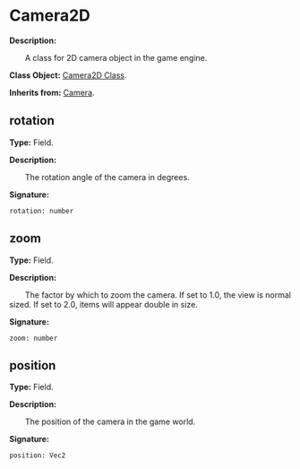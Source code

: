 
# Camera2D

**Description:**

&emsp;&emsp;A class for 2D camera object in the game engine.

**Class Object:** [Camera2D Class](/docs/api/Class%20Object/Camera2D).

**Inherits from:** [Camera](/docs/api/Class/Camera).

## rotation

**Type:** Field.

**Description:**

&emsp;&emsp;The rotation angle of the camera in degrees.

**Signature:**
```tl
rotation: number
```

## zoom

**Type:** Field.

**Description:**

&emsp;&emsp;The factor by which to zoom the camera. If set to 1.0, the view is normal sized. If set to 2.0, items will appear double in size.

**Signature:**
```tl
zoom: number
```

## position

**Type:** Field.

**Description:**

&emsp;&emsp;The position of the camera in the game world.

**Signature:**
```tl
position: Vec2
```